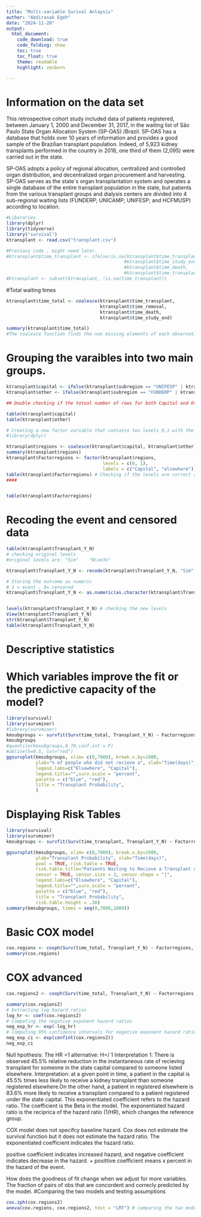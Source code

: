 ```yaml
---
title: "Multi-variable Surival Anlaysis"
author: "Abdirasak Egeh"
date: "2024-11-20"
output:  
  html_document:
    code_download: true 
    code_folding: show
    toc: true 
    toc_float: true 
    theme: readable 
    highlight: zenburn

---
```

# Information on the data set 

This retrospective cohort study included data of patients registered, between January 1, 2000 and December 31, 2017, in the waiting list of São Paulo State Organ Allocation System (SP-OAS) /Brazil. SP-OAS has a database that holds over 10 years of information and provides a good sample of the Brazilian transplant population. Indeed, of 5,923 kidney transplants performed in the country in 2018, one third of them (2,095) were carried out in the state.

SP-OAS adopts a policy of regional allocation, centralized and controlled organ distribution, and decentralized organ procurement and harvesting. SP-OAS serves as the state´s organ transplantation system and operates a single database of the entire transplant population in the state, but patients from the various transplant groups and dialysis centers are divided into 4 sub-regional waiting lists (FUNDERP; UNICAMP; UNIFESP; and HCFMUSP) according to location.


```r
#Libararies 
library(dplyr)
library(tidyverse)
library("survival")
ktransplant <- read.csv("transplant.csv")
```




```r
#Previous code , might need later.
#ktransplant$time_transplant <- ifelse(is.na(ktransplant$time_transplant),
                                            #ktransplant$time_study_end, 
                                            #ktransplant$time_death,
                                            #ktransplant$time_transplant)
#ktransplant <- subset(ktransplant, !is.na(time_transplant))

```

#Total waiting times 
```r


ktransplant$time_total <- coalesce(ktransplant$time_transplant, 
                                   ktransplant$time_removal, 
                                   ktransplant$time_death, 
                                   ktransplant$time_study_end)

summary(ktransplant$time_total)
#The coalesce function finds the non missing elements of each observations 

```






# Grouping the varaibles into two main groups.
```r
ktransplant$capital <- ifelse(ktransplant$subregion == "UNIFESP" | ktransplant$subregion == "HCFMUSP", "0", NA) # These NA values will appear 
ktransplant$other <- ifelse(ktransplant$subregion == "FUNDERP" | ktransplant$subregion == "UNICAMP", "1", NA)

## Double checking if the totoal number of rows for both Capital and Other add up to the total number of both sub groups.

table(ktransplant$capital)
table(ktransplant$other)  

# Creating a new factor variable that contains two levels 0,1 with the lables "other and capital". I found it easier to for further analyses 
#library(dplyr)

ktransplant$regions <- coalesce(ktransplant$capital, ktransplant$other)
summary(ktransplant$regions)
ktransplant$Factorregions <- factor(ktransplant$regions, 
                                    levels = c(0, 1), 
                                    labels = c("Capital", "elsewhere"))
table(ktransplant$Factorregions) # Checking if the levels are correct and represent their corresponding groups.
#### 


table(ktransplant$Factorregions)
```
# Recoding the event and censored data

```r
 
table(ktransplant$Transplant_Y_N)
# checking original levels 
#original levels are: "Sim"    "N\xe3o"

ktransplant$Transplant_Y_N <- recode(ktransplant$Transplant_Y_N, "Sim" = "1", "N\xe3o" = "0")

# Storing the outcome as numeric 
# 1 = event , 0= censored 
ktransplant$Transplant_Y_N <- as.numeric(as.character(ktransplant$Transplant_Y_N))


levels(ktransplant$Transplant_Y_N) # checking the new levels 
View(ktransplant$Transplant_Y_N)
str(ktransplant$Transplant_Y_N)
table(ktransplant$Transplant_Y_N)
```


# Descriptive statistics

# Which variables improve the fit or the predictive capacity of the model?

```r
library(survival)
library(survminer)
#library(survminer)
kmsubgroups <- survfit(Surv(time_total, Transplant_Y_N) ~ Factorregions, data=ktransplant)
kmsubgroups
#quantile(kmsubgroups,0.70,conf.int = F)
#abline(h=0.5, col="red")
ggsurvplot(kmsubgroups, xlim= c(0,7000), break.x.by=1000,
           ylab="% of people who did not recieve a", xlab="Time(days)",
           legend.labs=c("Elsewhere", "Capital"),
           legend.title="",surv.scale = "percent",
           palette = c("blue", "red"),
           title = "Transplant Probability",
           )
```
# Displaying Risk Tables 
```r
library(survival)
library(survminer)
kmsubgroups <- survfit(Surv(time_transplant, Transplant_Y_N) ~ Factorregions, data=ktransplant)

ggsurvplot(kmsubgroups, xlim= c(0,7000), break.x.by=1000,
           ylab="Transplant Probability", xlab="Time(days)",
           pval = TRUE, risk.table = TRUE, 
           risk.table.title="Patients Waiting to Recieve a Transplant at Each Interval",
           censor = TRUE, censor.size = 3, censor.shape = "|",
           legend.labs=c("Elsewhere", "Capital"),
           legend.title="",surv.scale = "percent",
           palette = c("blue", "red"),
           title = "Transplant Probability",
           risk.table.height = .30)
summary(kmsubgroups, times = seq(0,7000,1000))
```

# Basic COX model
```r
cox.regions <- coxph(Surv(time_total, Transplant_Y_N) ~ Factorregions, data=ktransplant)
summary(cox.regions)
```

# COX advanced
```r

cox.regions2 <- coxph(Surv(time_total, Transplant_Y_N) ~ Factorregions + sex + prior_transplant + age_at_list_registration, data=ktransplant)

summary(cox.regions2)
# Extracting log hazard ratios
log_hr <- coef(cox.regions2)
# Computing the negative exponent hazard ratios
neg_exp_hr <- exp(-log_hr)
# Computing 95% confidence intervals for negative exponent hazard ratios
neg_exp_ci <- exp(confint(cox.regions2))
neg_exp_ci
```
Null hpothesis: The HR =1
alternative: H=/ 1
Interpretation 1: There is observed 45.5% relative reduction in the instantaneous rate of recieving transplant for someone in the state capital compared to someone listed elsewhere.
Interpretation: at a given point in time, a patient in the capital is 45.5%  times less likely to receive a kidney transplant than someone registered elsewhere.On the other hand, a patient in registered elsewhere is 83.6% more likely to receive a transplant compared to a patient registered under the state capital. This exponentiated coefficient refers to the hazard ratio.
The coefficient is the Beta in the model. The exponentiated hazard ratio is the reciprica of the hazard ratio (1/HR), which changes the reference group.

COX model does not specifcy baseline hazard. Cox does not estimate the survival function but it does not estimate the hazard ratio.
The exponentiated coefficient indicates the hazard ratio. 

positive coefficient indicates increased hazard, and negative coefficient indicates decrease in the hazard.
 + posittive coefficient means x percent in the hazard of the event.
 
 How does the goodness of fit change when we adjust for more variables. 
 The fraction of pairs of obs that are concordent and correcly predicted by the model.
#Comparing the two models and testing assumptions
```r
cox.zph(cox.regions2)
anova(cox.regions, cox.regions2, test = "LRT") # comparing the two models 

```


